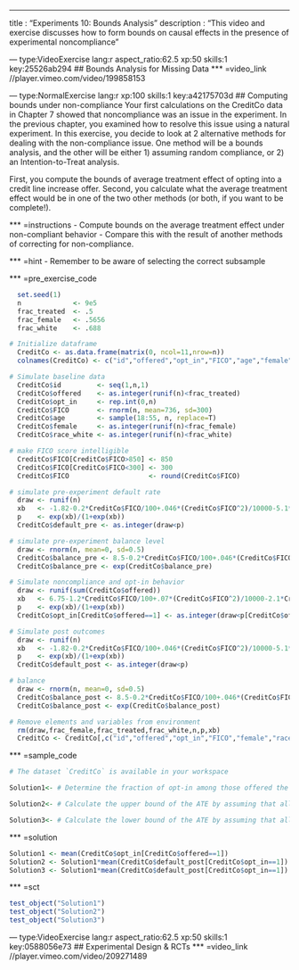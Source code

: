 --- 
title       : "Experiments 10: Bounds Analysis"
description : "This video and exercise discusses how to form bounds on causal effects in the presence of experimental noncompliance"


--- type:VideoExercise lang:r aspect_ratio:62.5 xp:50 skills:1 key:25526ab294
## Bounds Analysis for Missing Data
*** =video_link
//player.vimeo.com/video/199858153


--- type:NormalExercise lang:r xp:100 skills:1 key:a42175703d
## Computing bounds under non-compliance
Your first calculations on the CreditCo data in Chapter 7 showed that noncompliance was an issue in the experiment. In the previous chapter, you examined how to resolve this issue using a natural experiment. In this exercise, you decide to look at 2 alternative methods for dealing with the non-compliance issue.  One method will be a bounds analysis, and the other will be either 1) assuming random compliance, or 2) an Intention-to-Treat analysis. 

First, you compute the bounds of average treatment effect of opting into a credit line increase offer. Second, you calculate what the average treatment effect would be in one of the two other methods (or both, if you want to be complete!).

*** =instructions
- Compute bounds on the average treatment effect under non-compliant behavior
- Compare this with the result of another methods of correcting for non-compliance.

*** =hint
- Remember to be aware of selecting the correct subsample

*** =pre_exercise_code
```{r}
  set.seed(1)
  n             <- 9e5
  frac_treated  <- .5
  frac_female   <- .5656
  frac_white    <- .688

# Initialize dataframe
  CreditCo <- as.data.frame(matrix(0, ncol=11,nrow=n))
  colnames(CreditCo) <- c("id","offered","opt_in","FICO","age","female","race_white","default_pre","default_post","balance_pre","balance_post")

# Simulate baseline data
  CreditCo$id         <- seq(1,n,1)
  CreditCo$offered    <- as.integer(runif(n)<frac_treated)
  CreditCo$opt_in     <- rep.int(0,n)
  CreditCo$FICO       <- rnorm(n, mean=736, sd=300)
  CreditCo$age        <- sample(18:55, n, replace=T)
  CreditCo$female     <- as.integer(runif(n)<frac_female)
  CreditCo$race_white <- as.integer(runif(n)<frac_white)

# make FICO score intelligible
  CreditCo$FICO[CreditCo$FICO>850] <- 850
  CreditCo$FICO[CreditCo$FICO<300] <- 300
  CreditCo$FICO                    <- round(CreditCo$FICO)

# simulate pre-experiment default rate
  draw <- runif(n)
  xb   <- -1.82-0.2*CreditCo$FICO/100+.046*(CreditCo$FICO^2)/10000-5.1*CreditCo$female-7*CreditCo$race_white
  p    <- exp(xb)/(1+exp(xb))
  CreditCo$default_pre <- as.integer(draw<p)

# simulate pre-experiment balance level
  draw <- rnorm(n, mean=0, sd=0.5)
  CreditCo$balance_pre <- 8.5-0.2*CreditCo$FICO/100+.046*(CreditCo$FICO^2)/10000-0.15*CreditCo$female-0.85*CreditCo$race_white + draw
  CreditCo$balance_pre <- exp(CreditCo$balance_pre)

# Simulate noncompliance and opt-in behavior
  draw <- runif(sum(CreditCo$offered))
  xb   <- 6.75-1.2*CreditCo$FICO/100+.07*(CreditCo$FICO^2)/10000-2.1*CreditCo$female-2*CreditCo$race_white
  p    <- exp(xb)/(1+exp(xb))
  CreditCo$opt_in[CreditCo$offered==1] <- as.integer(draw<p[CreditCo$offered==1])

# Simulate post outcomes
  draw <- runif(n)
  xb   <- -1.82-0.2*CreditCo$FICO/100+.046*(CreditCo$FICO^2)/10000-5.1*CreditCo$female-7*CreditCo$race_white+4*CreditCo$offered*CreditCo$opt_in
  p    <- exp(xb)/(1+exp(xb))
  CreditCo$default_post <- as.integer(draw<p)

# balance
  draw <- rnorm(n, mean=0, sd=0.5)
  CreditCo$balance_post <- 8.5-0.2*CreditCo$FICO/100+.046*(CreditCo$FICO^2)/10000-0.15*CreditCo$female-0.85*CreditCo$race_white + 1*CreditCo$offered*CreditCo$opt_in + draw
  CreditCo$balance_post <- exp(CreditCo$balance_post)

# Remove elements and variables from environment
  rm(draw,frac_female,frac_treated,frac_white,n,p,xb)
  CreditCo <- CreditCo[,c("id","offered","opt_in","FICO","female","race_white","default_pre","default_post","balance_pre","balance_post")]
```

*** =sample_code
```{r}
# The dataset `CreditCo` is available in your workspace

Solution1<- # Determine the fraction of opt-in among those offered the increase

Solution2<- # Calculate the upper bound of the ATE by assuming that all non-opt-in customers have a late payment, and subtract the non-offered average from this value

Solution3<- # Calculate the lower bound of the ATE by assuming that all non-opt-in customers don't have a late payment, and subtract the non-offered average from this value

```

*** =solution
```{r}
Solution1 <- mean(CreditCo$opt_in[CreditCo$offered==1])
Solution2 <- Solution1*mean(CreditCo$default_post[CreditCo$opt_in==1]) + (1-Solution1)*1 - mean(CreditCo$default_post[CreditCo$offered==0])
Solution3 <- Solution1*mean(CreditCo$default_post[CreditCo$opt_in==1]) + (1-Solution1)*0 - mean(CreditCo$default_post[CreditCo$offered==0])

```

*** =sct
```{r}
test_object("Solution1")
test_object("Solution2")
test_object("Solution3")
```

--- type:VideoExercise lang:r aspect_ratio:62.5 xp:50 skills:1 key:0588056e73
## Experimental Design & RCTs
*** =video_link
//player.vimeo.com/video/209271489
